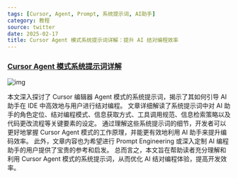 ```yaml
---
tags: [Cursor, Agent, Prompt, 系统提示词, AI助手]
category: 教程
source: twitter
date: 2025-02-17
title: Cursor Agent 模式系统提示词详解：提升 AI 结对编程效率
---
```


### [Cursor Agent 模式系统提示词详解](https://twitter-thread.com/t/1890234421783196150)

![img](https://img.mengpeng.tech/i/2025/02/17/67b2c8809c98b.webp)

本文深入探讨了 Cursor 编辑器 Agent 模式的系统提示词，揭示了其如何引导 AI 助手在 IDE 中高效地与用户进行结对编程。  文章详细解读了系统提示词中对 AI 助手的角色定位、结对编程模式、信息获取方式、工具调用规范、信息检索策略以及代码更改流程等关键要素的设定。  通过理解这些系统提示词的细节，开发者可以更好地掌握 Cursor Agent 模式的工作原理，并能更有效地利用 AI 助手来提升编码效率。  此外，文章内容也为希望进行 Prompt Engineering 或深入定制 AI 编程助手的用户提供了宝贵的参考和启发。  总而言之，本文旨在帮助读者充分理解和利用 Cursor Agent 模式的系统提示词，从而优化 AI 结对编程体验，提高开发效率。 